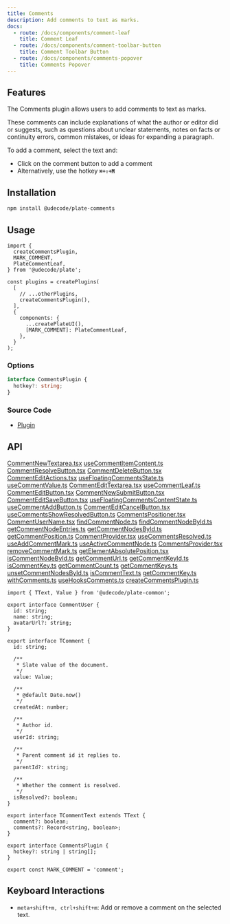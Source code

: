 ```yaml
---
title: Comments
description: Add comments to text as marks.
docs:
  - route: /docs/components/comment-leaf
    title: Comment Leaf
  - route: /docs/components/comment-toolbar-button
    title: Comment Toolbar Button
  - route: /docs/components/comments-popover
    title: Comments Popover
---
```


<ComponentPreview name="playground-demo" id="comment" />

## Features

The Comments plugin allows users to add comments to text as marks.

These comments can include explanations of what the author or editor did or suggests,
such as questions about unclear statements,
notes on facts or continuity errors, common mistakes, or ideas for expanding a paragraph.

To add a comment, select the text and:

- Click on the comment button to add a comment
- Alternatively, use the hotkey **`⌘+⇧+M`**

## Installation

```bash
npm install @udecode/plate-comments
```

## Usage

```tsx
import {
  createCommentsPlugin,
  MARK_COMMENT,
  PlateCommentLeaf,
} from '@udecode/plate';

const plugins = createPlugins(
  [
    // ...otherPlugins,
    createCommentsPlugin(),
  ],
  {
    components: {
      ...createPlateUI(),
      [MARK_COMMENT]: PlateCommentLeaf,
    },
  }
);
```

### Options

```ts
interface CommentsPlugin {
  hotkey?: string;
}
```

### Source Code

- [Plugin](https://github.com/udecode/plate/blob/main/packages/comments/src/createCommentsPlugin.ts)

## API

[CommentNewTextarea.tsx](..%2F..%2F..%2F..%2Fpackages%2Fcomments%2Fsrc%2Fcomponents%2FCommentNewTextarea.tsx)
[useCommentItemContent.ts](..%2F..%2F..%2F..%2Fpackages%2Fcomments%2Fsrc%2Fcomponents%2FuseCommentItemContent.ts)
[CommentResolveButton.tsx](..%2F..%2F..%2F..%2Fpackages%2Fcomments%2Fsrc%2Fcomponents%2FCommentResolveButton.tsx)
[CommentDeleteButton.tsx](..%2F..%2F..%2F..%2Fpackages%2Fcomments%2Fsrc%2Fcomponents%2FCommentDeleteButton.tsx)
[CommentEditActions.tsx](..%2F..%2F..%2F..%2Fpackages%2Fcomments%2Fsrc%2Fcomponents%2FCommentEditActions.tsx)
[useFloatingCommentsState.ts](..%2F..%2F..%2F..%2Fpackages%2Fcomments%2Fsrc%2Fcomponents%2FuseFloatingCommentsState.ts)
[useCommentValue.ts](..%2F..%2F..%2F..%2Fpackages%2Fcomments%2Fsrc%2Fcomponents%2FuseCommentValue.ts)
[CommentEditTextarea.tsx](..%2F..%2F..%2F..%2Fpackages%2Fcomments%2Fsrc%2Fcomponents%2FCommentEditTextarea.tsx)
[useCommentLeaf.ts](..%2F..%2F..%2F..%2Fpackages%2Fcomments%2Fsrc%2Fcomponents%2FuseCommentLeaf.ts)
[CommentEditButton.tsx](..%2F..%2F..%2F..%2Fpackages%2Fcomments%2Fsrc%2Fcomponents%2FCommentEditButton.tsx)
[CommentNewSubmitButton.tsx](..%2F..%2F..%2F..%2Fpackages%2Fcomments%2Fsrc%2Fcomponents%2FCommentNewSubmitButton.tsx)
[CommentEditSaveButton.tsx](..%2F..%2F..%2F..%2Fpackages%2Fcomments%2Fsrc%2Fcomponents%2FCommentEditSaveButton.tsx)
[useFloatingCommentsContentState.ts](..%2F..%2F..%2F..%2Fpackages%2Fcomments%2Fsrc%2Fcomponents%2FuseFloatingCommentsContentState.ts)
[useCommentAddButton.ts](..%2F..%2F..%2F..%2Fpackages%2Fcomments%2Fsrc%2Fcomponents%2FuseCommentAddButton.ts)
[CommentEditCancelButton.tsx](..%2F..%2F..%2F..%2Fpackages%2Fcomments%2Fsrc%2Fcomponents%2FCommentEditCancelButton.tsx)
[useCommentsShowResolvedButton.ts](..%2F..%2F..%2F..%2Fpackages%2Fcomments%2Fsrc%2Fcomponents%2FuseCommentsShowResolvedButton.ts)
[CommentsPositioner.tsx](..%2F..%2F..%2F..%2Fpackages%2Fcomments%2Fsrc%2Fcomponents%2FCommentsPositioner.tsx)
[CommentUserName.tsx](..%2F..%2F..%2F..%2Fpackages%2Fcomments%2Fsrc%2Fcomponents%2FCommentUserName.tsx)
[findCommentNode.ts](..%2F..%2F..%2F..%2Fpackages%2Fcomments%2Fsrc%2Fqueries%2FfindCommentNode.ts)
[findCommentNodeById.ts](..%2F..%2F..%2F..%2Fpackages%2Fcomments%2Fsrc%2Fqueries%2FfindCommentNodeById.ts)
[getCommentNodeEntries.ts](..%2F..%2F..%2F..%2Fpackages%2Fcomments%2Fsrc%2Fqueries%2FgetCommentNodeEntries.ts)
[getCommentNodesById.ts](..%2F..%2F..%2F..%2Fpackages%2Fcomments%2Fsrc%2Fqueries%2FgetCommentNodesById.ts)
[getCommentPosition.ts](..%2F..%2F..%2F..%2Fpackages%2Fcomments%2Fsrc%2Fqueries%2FgetCommentPosition.ts)
[CommentProvider.tsx](..%2F..%2F..%2F..%2Fpackages%2Fcomments%2Fsrc%2Fstores%2Fcomment%2FCommentProvider.tsx)
[useCommentsResolved.ts](..%2F..%2F..%2F..%2Fpackages%2Fcomments%2Fsrc%2Fstores%2Fcomments%2FuseCommentsResolved.ts)
[useAddCommentMark.ts](..%2F..%2F..%2F..%2Fpackages%2Fcomments%2Fsrc%2Fstores%2Fcomments%2FuseAddCommentMark.ts)
[useActiveCommentNode.ts](..%2F..%2F..%2F..%2Fpackages%2Fcomments%2Fsrc%2Fstores%2Fcomments%2FuseActiveCommentNode.ts)
[CommentsProvider.tsx](..%2F..%2F..%2F..%2Fpackages%2Fcomments%2Fsrc%2Fstores%2Fcomments%2FCommentsProvider.tsx)
[removeCommentMark.ts](..%2F..%2F..%2F..%2Fpackages%2Fcomments%2Fsrc%2Ftransforms%2FremoveCommentMark.ts)
[getElementAbsolutePosition.tsx](..%2F..%2F..%2F..%2Fpackages%2Fcomments%2Fsrc%2Futils%2FgetElementAbsolutePosition.tsx)
[isCommentNodeById.ts](..%2F..%2F..%2F..%2Fpackages%2Fcomments%2Fsrc%2Futils%2FisCommentNodeById.ts)
[getCommentUrl.ts](..%2F..%2F..%2F..%2Fpackages%2Fcomments%2Fsrc%2Futils%2FgetCommentUrl.ts)
[getCommentKeyId.ts](..%2F..%2F..%2F..%2Fpackages%2Fcomments%2Fsrc%2Futils%2FgetCommentKeyId.ts)
[isCommentKey.ts](..%2F..%2F..%2F..%2Fpackages%2Fcomments%2Fsrc%2Futils%2FisCommentKey.ts)
[getCommentCount.ts](..%2F..%2F..%2F..%2Fpackages%2Fcomments%2Fsrc%2Futils%2FgetCommentCount.ts)
[getCommentKeys.ts](..%2F..%2F..%2F..%2Fpackages%2Fcomments%2Fsrc%2Futils%2FgetCommentKeys.ts)
[unsetCommentNodesById.ts](..%2F..%2F..%2F..%2Fpackages%2Fcomments%2Fsrc%2Futils%2FunsetCommentNodesById.ts)
[isCommentText.ts](..%2F..%2F..%2F..%2Fpackages%2Fcomments%2Fsrc%2Futils%2FisCommentText.ts)
[getCommentKey.ts](..%2F..%2F..%2F..%2Fpackages%2Fcomments%2Fsrc%2Futils%2FgetCommentKey.ts)
[withComments.ts](..%2F..%2F..%2F..%2Fpackages%2Fcomments%2Fsrc%2FwithComments.ts)
[useHooksComments.ts](..%2F..%2F..%2F..%2Fpackages%2Fcomments%2Fsrc%2FuseHooksComments.ts)
[createCommentsPlugin.ts](..%2F..%2F..%2F..%2Fpackages%2Fcomments%2Fsrc%2FcreateCommentsPlugin.ts)

```tsx
import { TText, Value } from '@udecode/plate-common';

export interface CommentUser {
  id: string;
  name: string;
  avatarUrl?: string;
}

export interface TComment {
  id: string;

  /**
   * Slate value of the document.
   */
  value: Value;

  /**
   * @default Date.now()
   */
  createdAt: number;

  /**
   * Author id.
   */
  userId: string;

  /**
   * Parent comment id it replies to.
   */
  parentId?: string;

  /**
   * Whether the comment is resolved.
   */
  isResolved?: boolean;
}

export interface TCommentText extends TText {
  comment?: boolean;
  comments?: Record<string, boolean>;
}

export interface CommentsPlugin {
  hotkey?: string | string[];
}

export const MARK_COMMENT = 'comment';
```

## Keyboard Interactions

- `meta+shift+m, ctrl+shift+m`: Add or remove a comment on the selected text.
